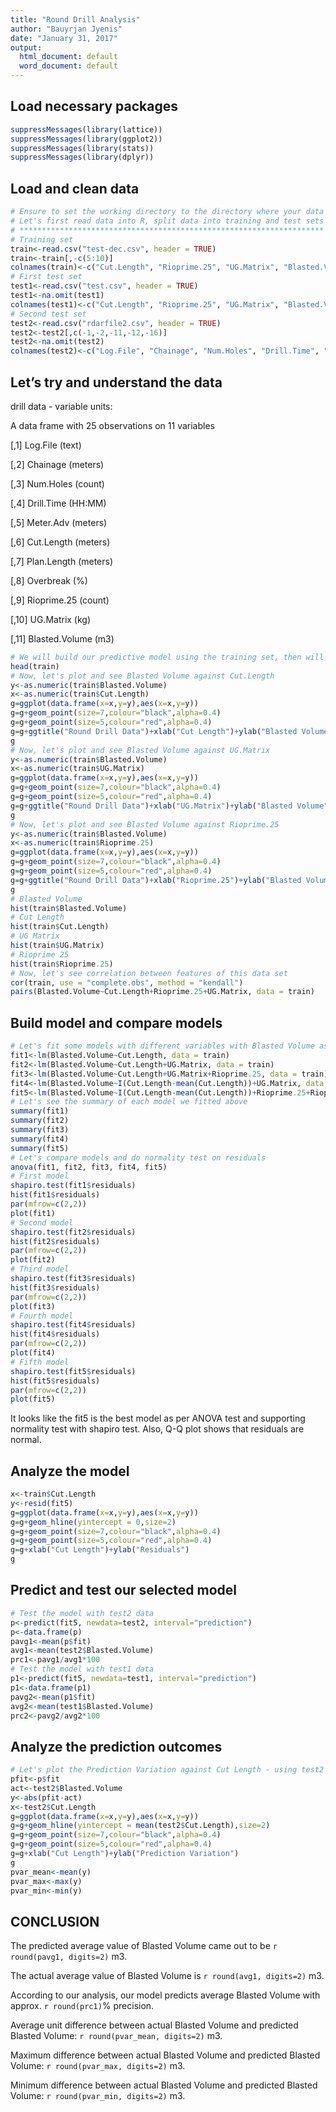 ```yaml
---
title: "Round Drill Analysis"
author: "Bauyrjan Jyenis"
date: "January 31, 2017"
output:
  html_document: default
  word_document: default
---
```


## Load necessary packages

```r
suppressMessages(library(lattice))
suppressMessages(library(ggplot2))
suppressMessages(library(stats))
suppressMessages(library(dplyr))
```

## Load and clean data

```r
# Ensure to set the working directory to the directory where your data reside
# Let's first read data into R, split data into training and test sets
# ********************************************************************
# Training set
train<-read.csv("test-dec.csv", header = TRUE)
train<-train[,-c(5:10)]
colnames(train)<-c("Cut.Length", "Rioprime.25", "UG.Matrix", "Blasted.Volume")
# First test set
test1<-read.csv("test.csv", header = TRUE)
test1<-na.omit(test1)
colnames(test1)<-c("Cut.Length", "Rioprime.25", "UG.Matrix", "Blasted.Volume")
# Second test set
test2<-read.csv("rdarfile2.csv", header = TRUE) 
test2<-test2[,c(-1,-2,-11,-12,-16)]
test2<-na.omit(test2)
colnames(test2)<-c("Log.File", "Chainage", "Num.Holes", "Drill.Time", "Meter.Adv", "Cut.Length", "Plan.Length", "Overbreak", "Rioprime.25", "UG.Matrix", "Blasted.Volume")
```

## Let's try and understand the data

drill data - variable units:

A data frame with 25 observations on 11 variables

[,1] Log.File (text)

[,2] Chainage (meters)

[,3] Num.Holes (count)

[,4] Drill.Time (HH:MM)

[,5] Meter.Adv (meters)

[,6] Cut.Length (meters)

[,7] Plan.Length (meters)

[,8] Overbreak (%)

[,9] Rioprime.25 (count)

[,10] UG.Matrix (kg)

[,11] Blasted.Volume (m3)


```r
# We will build our predictive model using the training set, then will test our model using the test set
head(train)
# Now, let's plot and see Blasted Volume against Cut.Length
y<-as.numeric(train$Blasted.Volume)
x<-as.numeric(train$Cut.Length)
g=ggplot(data.frame(x=x,y=y),aes(x=x,y=y))
g=g+geom_point(size=7,colour="black",alpha=0.4)
g=g+geom_point(size=5,colour="red",alpha=0.4)
g=g+ggtitle("Round Drill Data")+xlab("Cut Length")+ylab("Blasted Volume")
g
# Now, let's plot and see Blasted Volume against UG.Matrix
y<-as.numeric(train$Blasted.Volume)
x<-as.numeric(train$UG.Matrix)
g=ggplot(data.frame(x=x,y=y),aes(x=x,y=y))
g=g+geom_point(size=7,colour="black",alpha=0.4)
g=g+geom_point(size=5,colour="red",alpha=0.4)
g=g+ggtitle("Round Drill Data")+xlab("UG.Matrix")+ylab("Blasted Volume")
g
# Now, let's plot and see Blasted Volume against Rioprime.25
y<-as.numeric(train$Blasted.Volume)
x<-as.numeric(train$Rioprime.25)
g=ggplot(data.frame(x=x,y=y),aes(x=x,y=y))
g=g+geom_point(size=7,colour="black",alpha=0.4)
g=g+geom_point(size=5,colour="red",alpha=0.4)
g=g+ggtitle("Round Drill Data")+xlab("Rioprime.25")+ylab("Blasted Volume")
g
# Blasted Volume
hist(train$Blasted.Volume)
# Cut Length
hist(train$Cut.Length)
# UG Matrix
hist(train$UG.Matrix)
# Rioprime 25
hist(train$Rioprime.25)
# Now, let's see correlation between features of this data set
cor(train, use = "complete.obs", method = "kendall")
pairs(Blasted.Volume~Cut.Length+Rioprime.25+UG.Matrix, data = train)
```

## Build model and compare models

```r
# Let's fit some models with different variables with Blasted Volume as predicted outcome
fit1<-lm(Blasted.Volume~Cut.Length, data = train)
fit2<-lm(Blasted.Volume~Cut.Length+UG.Matrix, data = train)
fit3<-lm(Blasted.Volume~Cut.Length+UG.Matrix+Rioprime.25, data = train)
fit4<-lm(Blasted.Volume~I(Cut.Length-mean(Cut.Length))+UG.Matrix, data = train)
fit5<-lm(Blasted.Volume~I(Cut.Length-mean(Cut.Length))+Rioprime.25+Rioprime.25*UG.Matrix, data = train)
# Let's see the summary of each model we fitted above
summary(fit1)
summary(fit2)
summary(fit3)
summary(fit4)
summary(fit5)
# Let's compare models and do normality test on residuals
anova(fit1, fit2, fit3, fit4, fit5)
# First model
shapiro.test(fit1$residuals)
hist(fit1$residuals)
par(mfrow=c(2,2))
plot(fit1)
# Second model
shapiro.test(fit2$residuals)
hist(fit2$residuals)
par(mfrow=c(2,2))
plot(fit2)
# Third model
shapiro.test(fit3$residuals)
hist(fit3$residuals)
par(mfrow=c(2,2))
plot(fit3)
# Fourth model
shapiro.test(fit4$residuals)
hist(fit4$residuals)
par(mfrow=c(2,2))
plot(fit4)
# Fifth model
shapiro.test(fit5$residuals)
hist(fit5$residuals)
par(mfrow=c(2,2))
plot(fit5)
```

It looks like the fit5 is the best model as per ANOVA test and supporting normality test with shapiro test. Also, Q-Q plot shows that residuals are normal.

## Analyze the model
```r
x<-train$Cut.Length
y<-resid(fit5)
g=ggplot(data.frame(x=x,y=y),aes(x=x,y=y))
g=g+geom_hline(yintercept = 0,size=2)
g=g+geom_point(size=7,colour="black",alpha=0.4)
g=g+geom_point(size=5,colour="red",alpha=0.4)
g=g+xlab("Cut Length")+ylab("Residuals")
g
```


## Predict and test our selected model

```r
# Test the model with test2 data
p<-predict(fit5, newdata=test2, interval="prediction")
p<-data.frame(p)
pavg1<-mean(p$fit)
avg1<-mean(test2$Blasted.Volume)
prc1<-pavg1/avg1*100
# Test the model with test1 data
p1<-predict(fit5, newdata=test1, interval="prediction")
p1<-data.frame(p1)
pavg2<-mean(p1$fit)
avg2<-mean(test1$Blasted.Volume)
prc2<-pavg2/avg2*100
```


## Analyze the prediction outcomes

```r
# Let's plot the Prediction Variation against Cut Length - using test2 data
pfit<-p$fit
act<-test2$Blasted.Volume
y<-abs(pfit-act)
x<-test2$Cut.Length
g=ggplot(data.frame(x=x,y=y),aes(x=x,y=y))
g=g+geom_hline(yintercept = mean(test2$Cut.Length),size=2)
g=g+geom_point(size=7,colour="black",alpha=0.4)
g=g+geom_point(size=5,colour="red",alpha=0.4)
g=g+xlab("Cut Length")+ylab("Prediction Variation")
g
pvar_mean<-mean(y)
pvar_max<-max(y)
pvar_min<-min(y)
```

## CONCLUSION


The predicted average value of Blasted Volume came out to be `r round(pavg1, digits=2)` m3.

The actual average value of Blasted Volume is `r round(avg1, digits=2)` m3.

According to our analysis, our model predicts average Blasted Volume with approx. `r round(prc1)`% precision.

Average unit difference between actual Blasted Volume and predicted Blasted Volume: `r round(pvar_mean, digits=2)` m3.

Maximum difference between actual Blasted Volume and predicted Blasted Volume: `r round(pvar_max, digits=2)` m3.

Minimum difference between actual Blasted Volume and predicted Blasted Volume: `r round(pvar_min, digits=2)` m3.




